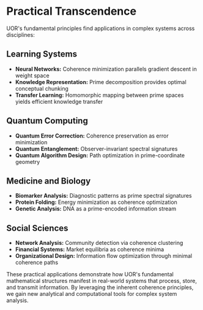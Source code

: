 
# Practical Transcendence

UOR's fundamental principles find applications in complex systems across disciplines:

## Learning Systems

- **Neural Networks:** Coherence minimization parallels gradient descent in weight space
- **Knowledge Representation:** Prime decomposition provides optimal conceptual chunking
- **Transfer Learning:** Homomorphic mapping between prime spaces yields efficient knowledge transfer

## Quantum Computing

- **Quantum Error Correction:** Coherence preservation as error minimization
- **Quantum Entanglement:** Observer-invariant spectral signatures
- **Quantum Algorithm Design:** Path optimization in prime-coordinate geometry

## Medicine and Biology

- **Biomarker Analysis:** Diagnostic patterns as prime spectral signatures
- **Protein Folding:** Energy minimization as coherence optimization
- **Genetic Analysis:** DNA as a prime-encoded information stream

## Social Sciences

- **Network Analysis:** Community detection via coherence clustering
- **Financial Systems:** Market equilibria as coherence minima
- **Organizational Design:** Information flow optimization through minimal coherence paths

These practical applications demonstrate how UOR's fundamental mathematical structures manifest in real-world systems that process, store, and transmit information. By leveraging the inherent coherence principles, we gain new analytical and computational tools for complex system analysis.
